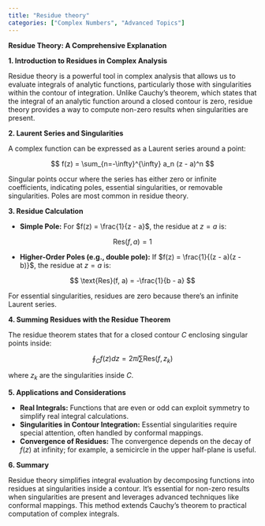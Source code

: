 ```yaml
---
title: "Residue theory"
categories: ["Complex Numbers", "Advanced Topics"]
---
```




**Residue Theory: A Comprehensive Explanation**

**1. Introduction to Residues in Complex Analysis**

Residue theory is a powerful tool in complex analysis that allows us to evaluate integrals of analytic functions, particularly those with singularities within the contour of integration. Unlike Cauchy's theorem, which states that the integral of an analytic function around a closed contour is zero, residue theory provides a way to compute non-zero results when singularities are present.

**2. Laurent Series and Singularities**

A complex function can be expressed as a Laurent series around a point:

$$ f(z) = \sum_{n=-\infty}^{\infty} a_n (z - a)^n $$

Singular points occur where the series has either zero or infinite coefficients, indicating poles, essential singularities, or removable singularities. Poles are most common in residue theory.

**3. Residue Calculation**

- **Simple Pole:** For $f(z) = \frac{1}{z - a}$, the residue at $z = a$ is:
  
$$ \text{Res}(f, a) = 1 $$

- **Higher-Order Poles (e.g., double pole):** If $f(z) = \frac{1}{(z - a)(z - b)}$, the residue at $z = a$ is:
  
$$ \text{Res}(f, a) = -\frac{1}{b - a} $$


For essential singularities, residues are zero because there's an infinite Laurent series.

**4. Summing Residues with the Residue Theorem**

The residue theorem states that for a closed contour $C$ enclosing singular points inside:

$$ \oint_C f(z) dz = 2\pi i \sum \text{Res}(f, z_k) $$

where $z_k$ are the singularities inside $C$.

**5. Applications and Considerations**

- **Real Integrals:** Functions that are even or odd can exploit symmetry to simplify real integral calculations.
- **Singularities in Contour Integration:** Essential singularities require special attention, often handled by conformal mappings.
- **Convergence of Residues:** The convergence depends on the decay of $f(z)$ at infinity; for example, a semicircle in the upper half-plane is useful.

**6. Summary**

Residue theory simplifies integral evaluation by decomposing functions into residues at singularities inside a contour. It's essential for non-zero results when singularities are present and leverages advanced techniques like conformal mappings. This method extends Cauchy's theorem to practical computation of complex integrals.
